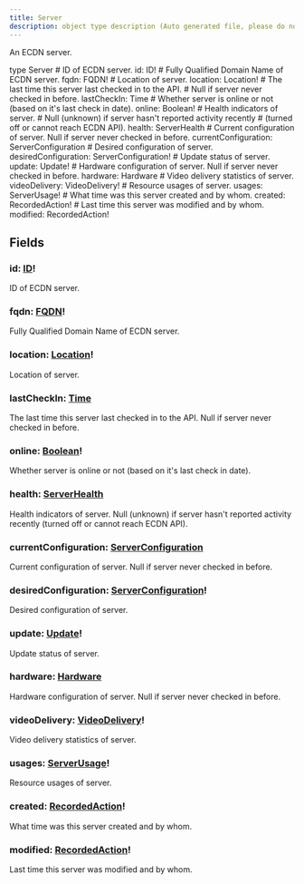```yaml
---
title: Server
description: object type description (Auto generated file, please do not modify)
---
```



An ECDN server.

<GQLCodeSnippet>
<GQLLine><GQLKeyword>type</GQLKeyword> Server <GQLOpen /></GQLLine>
<GQLLine> </GQLLine>
	<GQLLine><GQLTab /><GQLComment># ID of ECDN server.</GQLComment></GQLLine>
	<GQLLine><GQLTab /><GQLName>id</GQLName>: <GQLLink href="/ecdn-api-scalars/ID">ID</GQLLink><GQLOperator>!</GQLOperator></GQLLine>
<GQLLine> </GQLLine>
	<GQLLine><GQLTab /><GQLComment># Fully Qualified Domain Name of ECDN server.</GQLComment></GQLLine>
	<GQLLine><GQLTab /><GQLName>fqdn</GQLName>: <GQLLink href="/ecdn-api-scalars/FQDN">FQDN</GQLLink><GQLOperator>!</GQLOperator></GQLLine>
<GQLLine> </GQLLine>
	<GQLLine><GQLTab /><GQLComment># Location of server.</GQLComment></GQLLine>
	<GQLLine><GQLTab /><GQLName>location</GQLName>: <GQLLink href="/ecdn-api-objects/Location">Location</GQLLink><GQLOperator>!</GQLOperator></GQLLine>
<GQLLine> </GQLLine>
	<GQLLine><GQLTab /><GQLComment># The last time this server last checked in to the API.</GQLComment></GQLLine>
	<GQLLine><GQLTab /><GQLComment># Null if server never checked in before.</GQLComment></GQLLine>
	<GQLLine><GQLTab /><GQLName>lastCheckIn</GQLName>: <GQLLink href="/ecdn-api-scalars/Time">Time</GQLLink></GQLLine>
<GQLLine> </GQLLine>
	<GQLLine><GQLTab /><GQLComment># Whether server is online or not (based on it's last check in date).</GQLComment></GQLLine>
	<GQLLine><GQLTab /><GQLName>online</GQLName>: <GQLLink href="/ecdn-api-scalars/Boolean">Boolean</GQLLink><GQLOperator>!</GQLOperator></GQLLine>
<GQLLine> </GQLLine>
	<GQLLine><GQLTab /><GQLComment># Health indicators of server.</GQLComment></GQLLine>
	<GQLLine><GQLTab /><GQLComment># Null (unknown) if server hasn't reported activity recently</GQLComment></GQLLine>
	<GQLLine><GQLTab /><GQLComment># (turned off or cannot reach ECDN API).</GQLComment></GQLLine>
	<GQLLine><GQLTab /><GQLName>health</GQLName>: <GQLLink href="/ecdn-api-objects/ServerHealth">ServerHealth</GQLLink></GQLLine>
<GQLLine> </GQLLine>
	<GQLLine><GQLTab /><GQLComment># Current configuration of server. Null if server never checked in before.</GQLComment></GQLLine>
	<GQLLine><GQLTab /><GQLName>currentConfiguration</GQLName>: <GQLLink href="/ecdn-api-objects/ServerConfiguration">ServerConfiguration</GQLLink></GQLLine>
<GQLLine> </GQLLine>
	<GQLLine><GQLTab /><GQLComment># Desired configuration of server.</GQLComment></GQLLine>
	<GQLLine><GQLTab /><GQLName>desiredConfiguration</GQLName>: <GQLLink href="/ecdn-api-objects/ServerConfiguration">ServerConfiguration</GQLLink><GQLOperator>!</GQLOperator></GQLLine>
<GQLLine> </GQLLine>
	<GQLLine><GQLTab /><GQLComment># Update status of server.</GQLComment></GQLLine>
	<GQLLine><GQLTab /><GQLName>update</GQLName>: <GQLLink href="/ecdn-api-objects/Update">Update</GQLLink><GQLOperator>!</GQLOperator></GQLLine>
<GQLLine> </GQLLine>
	<GQLLine><GQLTab /><GQLComment># Hardware configuration of server. Null if server never checked in before.</GQLComment></GQLLine>
	<GQLLine><GQLTab /><GQLName>hardware</GQLName>: <GQLLink href="/ecdn-api-objects/Hardware">Hardware</GQLLink></GQLLine>
<GQLLine> </GQLLine>
	<GQLLine><GQLTab /><GQLComment># Video delivery statistics of server.</GQLComment></GQLLine>
	<GQLLine><GQLTab /><GQLName>videoDelivery</GQLName>: <GQLLink href="/ecdn-api-objects/VideoDelivery">VideoDelivery</GQLLink><GQLOperator>!</GQLOperator></GQLLine>
<GQLLine> </GQLLine>
	<GQLLine><GQLTab /><GQLComment># Resource usages of server.</GQLComment></GQLLine>
	<GQLLine><GQLTab /><GQLName>usages</GQLName>: <GQLLink href="/ecdn-api-objects/ServerUsage">ServerUsage</GQLLink><GQLOperator>!</GQLOperator></GQLLine>
<GQLLine> </GQLLine>
	<GQLLine><GQLTab /><GQLComment># What time was this server created and by whom.</GQLComment></GQLLine>
	<GQLLine><GQLTab /><GQLName>created</GQLName>: <GQLLink href="/ecdn-api-objects/RecordedAction">RecordedAction</GQLLink><GQLOperator>!</GQLOperator></GQLLine>
<GQLLine> </GQLLine>
	<GQLLine><GQLTab /><GQLComment># Last time this server was modified and by whom.</GQLComment></GQLLine>
	<GQLLine><GQLTab /><GQLName>modified</GQLName>: <GQLLink href="/ecdn-api-objects/RecordedAction">RecordedAction</GQLLink><GQLOperator>!</GQLOperator></GQLLine>
<GQLLine> </GQLLine>
<GQLLine><GQLClose /></GQLLine>
</GQLCodeSnippet>


## Fields

### id: [ID](/ecdn-api-scalars/ID)!
ID of ECDN server.


### fqdn: [FQDN](/ecdn-api-scalars/FQDN)!
Fully Qualified Domain Name of ECDN server.


### location: [Location](/ecdn-api-objects/Location)!
Location of server.


### lastCheckIn: [Time](/ecdn-api-scalars/Time)
The last time this server last checked in to the API.
Null if server never checked in before.


### online: [Boolean](/ecdn-api-scalars/Boolean)!
Whether server is online or not (based on it's last check in date).


### health: [ServerHealth](/ecdn-api-objects/ServerHealth)
Health indicators of server.
Null (unknown) if server hasn't reported activity recently
(turned off or cannot reach ECDN API).


### currentConfiguration: [ServerConfiguration](/ecdn-api-objects/ServerConfiguration)
Current configuration of server. Null if server never checked in before.


### desiredConfiguration: [ServerConfiguration](/ecdn-api-objects/ServerConfiguration)!
Desired configuration of server.


### update: [Update](/ecdn-api-objects/Update)!
Update status of server.


### hardware: [Hardware](/ecdn-api-objects/Hardware)
Hardware configuration of server. Null if server never checked in before.


### videoDelivery: [VideoDelivery](/ecdn-api-objects/VideoDelivery)!
Video delivery statistics of server.


### usages: [ServerUsage](/ecdn-api-objects/ServerUsage)!
Resource usages of server.


### created: [RecordedAction](/ecdn-api-objects/RecordedAction)!
What time was this server created and by whom.


### modified: [RecordedAction](/ecdn-api-objects/RecordedAction)!
Last time this server was modified and by whom.


